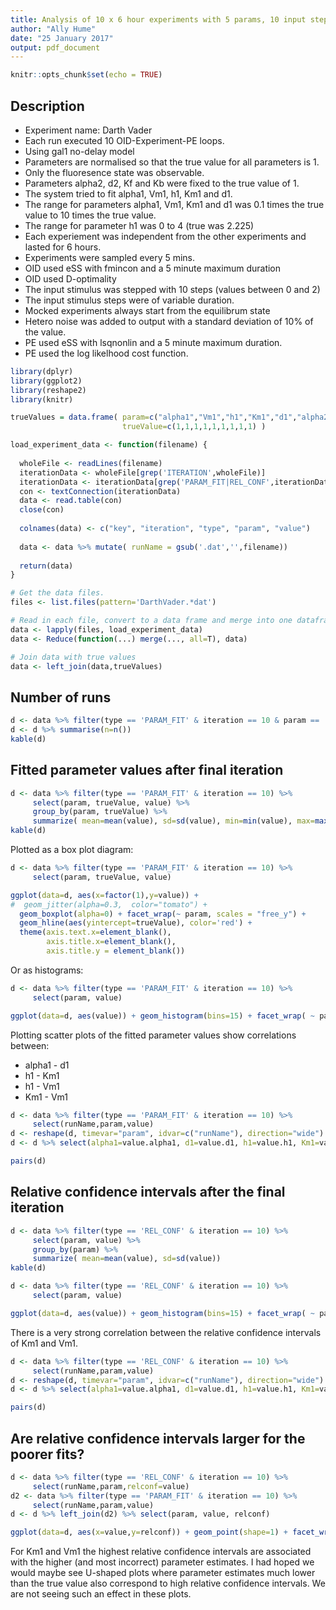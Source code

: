 ```yaml
---
title: Analysis of 10 x 6 hour experiments with 5 params, 10 input steps, variable duration, 5 mins for OID, normalised parameters, D optimality
author: "Ally Hume"
date: "25 January 2017"
output: pdf_document
---
```


```r
knitr::opts_chunk$set(echo = TRUE)
```

## Description

* Experiment name: Darth Vader
* Each run executed 10 OID-Experiment-PE loops. 
* Using gal1 no-delay model
* Parameters are normalised so that the true value for all parameters is 1.
* Only the fluoresence state was observable.
* Parameters alpha2, d2, Kf and Kb were fixed to the true value of 1.
* The system tried to fit alpha1, Vm1, h1, Km1 and d1.
* The range for parameters alpha1, Vm1, Km1 and d1 was 0.1 times the true value to 10 times the true value.
* The range for parameter h1 was 0 to 4 (true was 2.225)
* Each experiement was independent from the other experiments and lasted for 6 hours.
* Experiments were sampled every 5 mins.
* OID used eSS with fmincon and a 5 minute maximum duration
* OID used D-optimality
* The input stimulus was stepped with 10 steps (values between 0 and 2)
* The input stimulus steps were of variable duration.
* Mocked experiments always start from the equilibrum state
* Hetero noise was added to output with a standard deviation of 10% of the value.
* PE used eSS with lsqnonlin and a 5 minute maximum duration.
* PE used the log likelhood cost function.

```r
library(dplyr)
library(ggplot2)
library(reshape2)
library(knitr)

trueValues = data.frame( param=c("alpha1","Vm1","h1","Km1","d1","alpha2","d2","Kf","Kb"),
                         trueValue=c(1,1,1,1,1,1,1,1,1) )

load_experiment_data <- function(filename) {
  
  wholeFile <- readLines(filename)
  iterationData <- wholeFile[grep('ITERATION',wholeFile)]
  iterationData <- iterationData[grep('PARAM_FIT|REL_CONF',iterationData)]
  con <- textConnection(iterationData)
  data <- read.table(con)
  close(con)
  
  colnames(data) <- c("key", "iteration", "type", "param", "value")
  
  data <- data %>% mutate( runName = gsub('.dat','',filename))
  
  return(data)
}

# Get the data files.
files <- list.files(pattern='DarthVader.*dat')

# Read in each file, convert to a data frame and merge into one dataframe
data <- lapply(files, load_experiment_data)
data <- Reduce(function(...) merge(..., all=T), data)

# Join data with true values
data <- left_join(data,trueValues)
```

## Number of runs

```r
d <- data %>% filter(type == 'PARAM_FIT' & iteration == 10 & param == 'alpha1')
d <- d %>% summarise(n=n())
kable(d)
```

## Fitted parameter values after final iteration

```r
d <- data %>% filter(type == 'PARAM_FIT' & iteration == 10) %>% 
     select(param, trueValue, value) %>% 
     group_by(param, trueValue) %>% 
     summarize( mean=mean(value), sd=sd(value), min=min(value), max=max(value))
kable(d)
```

Plotted as a box plot diagram:

```r
d <- data %>% filter(type == 'PARAM_FIT' & iteration == 10) %>% 
     select(param, trueValue, value) 

ggplot(data=d, aes(x=factor(1),y=value)) + 
#  geom_jitter(alpha=0.3,  color="tomato") +
  geom_boxplot(alpha=0) + facet_wrap(~ param, scales = "free_y") +
  geom_hline(aes(yintercept=trueValue), color='red') +
  theme(axis.text.x=element_blank(),
        axis.title.x=element_blank(), 
        axis.title.y = element_blank()) 
```

Or as histograms:

```r
d <- data %>% filter(type == 'PARAM_FIT' & iteration == 10) %>% 
     select(param, value) 

ggplot(data=d, aes(value)) + geom_histogram(bins=15) + facet_wrap( ~ param, scales="free")

```

Plotting scatter plots of the fitted parameter values show correlations between:

* alpha1 - d1
* h1 - Km1
* h1 - Vm1
* Km1 - Vm1
     
```r
d <- data %>% filter(type == 'PARAM_FIT' & iteration == 10) %>% 
     select(runName,param,value)
d <- reshape(d, timevar="param", idvar=c("runName"), direction="wide")
d <- d %>% select(alpha1=value.alpha1, d1=value.d1, h1=value.h1, Km1=value.Km1, Vm1=value.Vm1)

pairs(d)
```

## Relative confidence intervals after the final iteration

```r
d <- data %>% filter(type == 'REL_CONF' & iteration == 10) %>% 
     select(param, value) %>% 
     group_by(param) %>% 
     summarize( mean=mean(value), sd=sd(value))
kable(d)
```

```r
d <- data %>% filter(type == 'REL_CONF' & iteration == 10) %>% 
     select(param, value) 

ggplot(data=d, aes(value)) + geom_histogram(bins=15) + facet_wrap( ~ param, scales="free")

```

There is a very strong correlation between the relative confidence intervals of Km1 and Vm1.

```r
d <- data %>% filter(type == 'REL_CONF' & iteration == 10) %>% 
     select(runName,param,value)
d <- reshape(d, timevar="param", idvar=c("runName"), direction="wide")
d <- d %>% select(alpha1=value.alpha1, d1=value.d1, h1=value.h1, Km1=value.Km1, Vm1=value.Vm1)

pairs(d)
```

## Are relative confidence intervals larger for the poorer fits?

```r
d <- data %>% filter(type == 'REL_CONF' & iteration == 10) %>% 
     select(runName,param,relconf=value)
d2 <- data %>% filter(type == 'PARAM_FIT' & iteration == 10) %>% 
     select(runName,param,value)
d <- d %>% left_join(d2) %>% select(param, value, relconf) 

ggplot(data=d, aes(x=value,y=relconf)) + geom_point(shape=1) + facet_wrap( ~ param, scales="free")
```

For Km1 and Vm1 the highest relative confidence intervals are associated with the higher (and most incorrect) parameter estimates. I had hoped we would maybe see U-shaped plots where parameter estimates much lower than the true value also correspond to high relative confidence intervals. We are not seeing such an effect in these plots.
